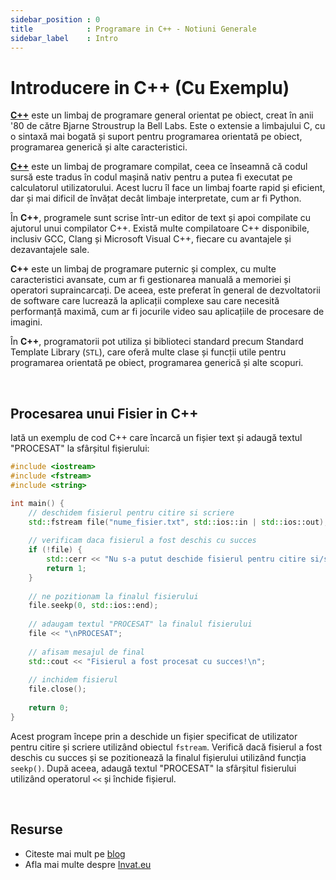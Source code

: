 ```yaml
---
sidebar_position : 0
title            : Programare in C++ - Notiuni Generale
sidebar_label    : Intro
---
```


# Introducere in C++ (Cu Exemplu)

**[C++](/programare/cplusplus/)** este un limbaj de programare general orientat pe obiect, creat în anii '80 de către Bjarne Stroustrup la Bell Labs. 
Este o extensie a limbajului C, cu o sintaxă mai bogată și suport pentru programarea orientată pe obiect, programarea generică și alte caracteristici.

**[C++](/programare/cplusplus/)** este un limbaj de programare compilat, ceea ce înseamnă că codul sursă este tradus în codul mașină nativ pentru a putea fi executat pe calculatorul utilizatorului. 
Acest lucru îl face un limbaj foarte rapid și eficient, dar și mai dificil de învățat decât limbaje interpretate, cum ar fi Python.

În **C++**, programele sunt scrise într-un editor de text și apoi compilate cu ajutorul unui compilator C++. 
Există multe compilatoare C++ disponibile, inclusiv GCC, Clang și Microsoft Visual C++, fiecare cu avantajele și dezavantajele sale.

**C++** este un limbaj de programare puternic și complex, cu multe caracteristici avansate, cum ar fi gestionarea manuală a memoriei și operatori supraincarcați. 
De aceea, este preferat în general de dezvoltatorii de software care lucrează la aplicații complexe sau care necesită performanță maximă, cum ar fi jocurile video sau aplicațiile de procesare de imagini.

În **C++**, programatorii pot utiliza și biblioteci standard precum Standard Template Library (`STL`), care oferă multe clase și funcții utile pentru programarea orientată pe obiect, 
programarea generică și alte scopuri.

<br />

## Procesarea unui Fisier in C++

Iată un exemplu de cod C++ care încarcă un fișier text și adaugă textul "PROCESAT" la sfârșitul fișierului:

```c++
#include <iostream>
#include <fstream>
#include <string>

int main() {
    // deschidem fisierul pentru citire si scriere
    std::fstream file("nume_fisier.txt", std::ios::in | std::ios::out);
    
    // verificam daca fisierul a fost deschis cu succes
    if (!file) {
        std::cerr << "Nu s-a putut deschide fisierul pentru citire si/sau scriere!\n";
        return 1;
    }
    
    // ne pozitionam la finalul fisierului
    file.seekp(0, std::ios::end);
    
    // adaugam textul "PROCESAT" la finalul fisierului
    file << "\nPROCESAT";
    
    // afisam mesajul de final
    std::cout << "Fisierul a fost procesat cu succes!\n";
    
    // inchidem fisierul
    file.close();
    
    return 0;
}
```

Acest program începe prin a deschide un fișier specificat de utilizator pentru citire și scriere utilizând obiectul `fstream`. 
Verifică dacă fisierul a fost deschis cu succes și se pozitionează la finalul fișierului utilizând funcția `seekp()`. 
După aceea, adaugă textul "PROCESAT" la sfârșitul fisierului utilizând operatorul `<<` și închide fișierul.

<br />

## Resurse

- Citeste mai mult pe [blog](https://www.blog.invat.eu/)
- Afla mai multe despre [Invat.eu](/intro) 
